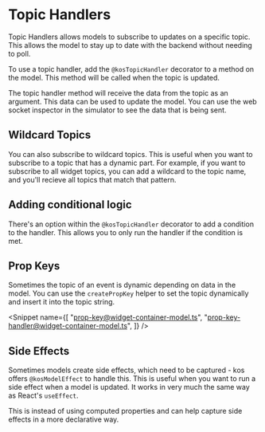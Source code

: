 
<Meta title="Foundations/9. Topic Handlers" />

# Topic Handlers

Topic Handlers allows models to subscribe to updates on a specific topic. This allows the model to stay up to date with the backend without needing to poll.

To use a topic handler, add the `@kosTopicHandler` decorator to a method on the model. This method will be called when the topic is updated.

<Snippet name="widget-container-handler@widget-container-model.ts" />

The topic handler method will receive the data from the topic as an argument. This data can be used to update the model. You can use the web socket inspector in the simulator to see the data that is being sent.

<Canvas of={WidgetListStory} />

## Wildcard Topics

You can also subscribe to wildcard topics. This is useful when you want to subscribe to a topic that has a dynamic part. For example, if you want to subscribe to all widget topics, you can add a wildcard to the topic name, and you'll recieve all topics that match that pattern.

<Snippet name="widget-container-wildcard@widget-container-model.ts" />

## Adding conditional logic

There's an option within the `@kosTopicHandler` decorator to add a condition to the handler. This allows you to only run the handler if the condition is met.

<Snippet name="widget-container-condition@widget-container-model.ts" />

## Prop Keys

Sometimes the topic of an event is dynamic depending on data in the model. You can use the `createPropKey` helper to set the topic dynamically and insert it into the topic string.

<Snippet
  name={[
    "prop-key@widget-container-model.ts",
    "prop-key-handler@widget-container-model.ts",
  ]}
/>

## Side Effects

Sometimes models create side effects, which need to be captured - kos offers `@kosModelEffect` to handle this. This is useful when you want to run a side effect when a model is updated. It works in very much the same way as React's `useEffect`.

This is instead of using computed properties and can help capture side effects in a more declarative way.

<Snippet name="kosModelEffect@widget-model.ts" />

